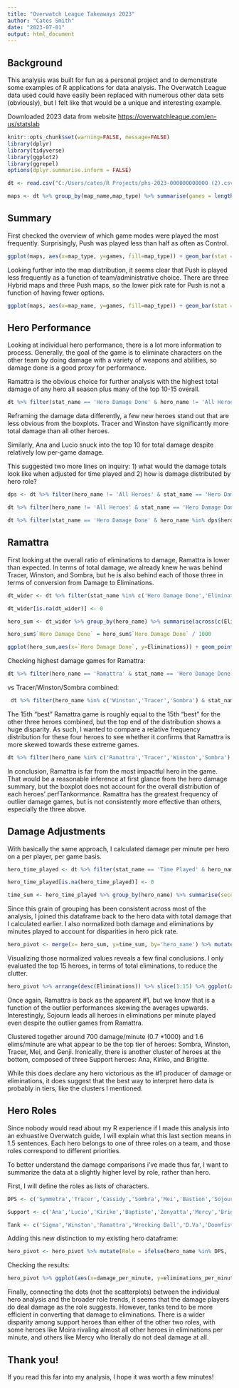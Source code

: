 ---
title: "Overwatch League Takeaways 2023"
author: "Cates Smith"
date: "2023-07-01"
output: html_document
---

## Background

This analysis was built for fun as a personal project and to demonstrate some examples of R applications for data analysis. The Overwatch League data used could have easily been replaced with numerous other data sets (obviously), but I felt like that would be a unique and interesting example.

Downloaded 2023 data from website <https://overwatchleague.com/en-us/statslab>

```{r, messages=FALSE, warning=FALSE,include=FALSE}
knitr::opts_chunk$set(warning=FALSE, message=FALSE)
library(dplyr)
library(tidyverse)
library(ggplot2)
library(ggrepel)
options(dplyr.summarise.inform = FALSE)
```

```{r, messages=FALSE, warning=FALSE}
dt <- read.csv("C:/Users/cates/R Projects/phs-2023-000000000000 (2).csv")
```

```{r, messages=FALSE, warning=FALSE}
maps <- dt %>% group_by(map_name,map_type) %>% summarise(games = length(unique(esports_match_id))) %>% arrange(desc(games))
```

## Summary

First checked the overview of which game modes were played the most frequently. Surprisingly, Push was played less than half as often as Control.

```{r, messages=FALSE, warning=FALSE}
ggplot(maps, aes(x=map_type, y=games, fill=map_type)) + geom_bar(stat = "identity", colour="black") +  coord_flip() + scale_fill_brewer(palette="Set3") + theme(legend.position = "none")
```

Looking further into the map distribution, it seems clear that Push is played less frequently as a function of team/administrative choice. There are three Hybrid maps and three Push maps, so the lower pick rate for Push is not a function of having fewer options.

```{r, messages=FALSE, warning=FALSE}
ggplot(maps, aes(x=map_name, y=games, fill=map_type)) + geom_bar(stat = "identity", colour="black") +  coord_flip() + scale_fill_brewer(palette="Set3")
```

## Hero Performance

Looking at individual hero performance, there is a lot more information to process. Generally, the goal of the game is to eliminate characters on the other team by doing damage with a variety of weapons and abilities, so damage done is a good proxy for performance.

Ramattra is the obvious choice for further analysis with the highest total damage of any hero all season plus many of the top 10-15 overall.

```{r, messages=FALSE, warning=FALSE}
dt %>% filter(stat_name == 'Hero Damage Done' & hero_name != 'All Heroes' & hero_name != 'Lifeweaver' & hero_name != 'Junkrat' & hero_name != 'Mercy') %>% group_by(hero_name,esports_match_id,team_name, player_name) %>% summarise(dmg_per_game = mean(amount)) %>% ggplot(aes(x=hero_name, y=dmg_per_game, fill=hero_name)) + geom_boxplot() + theme(legend.position = "none") + coord_flip()
```

Reframing the damage data differently, a few new heroes stand out that are less obvious from the boxplots. Tracer and Winston have significantly more total damage than all other heroes.

Similarly, Ana and Lucio snuck into the top 10 for total damage despite relatively low per-game damage.

This suggested two more lines on inquiry: 1) what would the damage totals look like when adjusted for time played and 2) how is damage distributed by hero role?

```{r, messages=FALSE, warning=FALSE}
dps <- dt %>% filter(hero_name != 'All Heroes' & stat_name == 'Hero Damage Done') %>% group_by(hero_name) %>% summarize(dmg = sum(amount)) %>% arrange(desc(dmg)) %>% slice(1:10) %>% select(hero_name)

dt %>% filter(hero_name != 'All Heroes' & stat_name == 'Hero Damage Done') %>% group_by(hero_name) %>% summarize(dmg = sum(amount)) %>% arrange(desc(dmg)) %>% slice(1:10) 
```

```{r, messages=FALSE, warning=FALSE}
dt %>% filter(stat_name == 'Hero Damage Done' & hero_name %in% dps$hero_name) %>% group_by(hero_name,esports_match_id,team_name, player_name) %>% summarise(dmg_per_game = mean(amount)) %>% ggplot(aes(x=hero_name, y=dmg_per_game, fill=hero_name)) + geom_boxplot() + theme(legend.position = "none") +geom_jitter(alpha = 0.5) + coord_flip()
```

## Ramattra

First looking at the overall ratio of eliminations to damage, Ramattra is lower than expected. In terms of total damage, we already knew he was behind Tracer, Winston, and Sombra, but he is also behind each of those three in terms of conversion from Damage to Eliminations.

```{r, messages=FALSE, warning=FALSE}

dt_wider <- dt %>% filter(stat_name %in% c('Hero Damage Done','Eliminations') & hero_name != 'All Heroes') %>% pivot_wider(names_from="stat_name",values_from="amount")

dt_wider[is.na(dt_wider)] <- 0

hero_sum <- dt_wider %>% group_by(hero_name) %>% summarise(across(c(Eliminations, 'Hero Damage Done'), sum))

hero_sum$`Hero Damage Done` = hero_sum$`Hero Damage Done` / 1000

ggplot(hero_sum,aes(x=`Hero Damage Done`, y=Eliminations)) + geom_point() + geom_text(label=hero_sum$hero_name, nudge_x = 0.25, nudge_y = 0.25, check_overlap = T) + geom_smooth(method=lm , color="red", se=FALSE)
```

Checking highest damage games for Ramattra:

```{r, messages=FALSE, warning=FALSE}
dt %>% filter(hero_name == 'Ramattra' & stat_name == 'Hero Damage Done') %>% select(tournament_title,map_type,player_name,hero_name,amount) %>% arrange(desc(amount)) %>% slice(1:15)
```

vs Tracer/Winston/Sombra combined:

```{r, messages=FALSE, warning=FALSE}
 dt %>% filter(hero_name %in% c('Winston','Tracer','Sombra') & stat_name == 'Hero Damage Done') %>% select(tournament_title,map_type,player_name,hero_name,amount) %>% arrange(desc(amount)) %>% slice(1:15)
```

The 15th "best" Ramattra game is roughly equal to the 15th "best" for the other three heroes combined, but the top end of the distribution shows a huge disparity. As such, I wanted to compare a relative frequency distribution for these four heroes to see whether it confirms that Ramattra is more skewed towards these extreme games.

```{r, messages=FALSE, warning=FALSE}
dt %>% filter(hero_name %in% c('Ramattra','Tracer','Winston','Sombra') & stat_name == 'Hero Damage Done') %>% group_by(player_name, esports_match_id, map_name, hero_name) %>% summarise(game_damage = sum(amount)) %>% ggplot(aes(x = game_damage,fill = hero_name)) + geom_histogram(color="black") + scale_fill_manual(values = c('purple','orchid','orange','wheat')) + facet_wrap(~hero_name)
```

In conclusion, Ramattra is far from the most impactful hero in the game. That would be a reasonable inference at first glance from the hero damage summary, but the boxplot does not account for the overall distribution of each heroes' perfTankormance. Ramattra has the greatest frequency of outlier damage games, but is not consistently more effective than others, especially the three above.

## Damage Adjustments

With basically the same approach, I calculated damage per minute per hero on a per player, per game basis.

```{r, messages=FALSE, warning=FALSE}
hero_time_played <- dt %>% filter(stat_name == 'Time Played' & hero_name != 'All Heroes') %>% pivot_wider(names_from="stat_name",values_from="amount") %>% rename('time' = `Time Played`)

hero_time_played[is.na(hero_time_played)] <- 0

time_sum <- hero_time_played %>% group_by(hero_name) %>% summarise(seconds_played = sum(time))
```

Since this grain of grouping has been consistent across most of the analysis, I joined this dataframe back to the hero data with total damage that I calculated earlier. I also normalized both damage and eliminations by minutes played to account for disparities in hero pick rate.

```{r, messages=FALSE, warning=FALSE}
hero_pivot <- merge(x= hero_sum, y=time_sum, by='hero_name') %>% mutate(minutes_played = seconds_played / 60, damage_per_minute = `Hero Damage Done` / minutes_played, eliminations_per_minute = Eliminations / minutes_played )
```

Visualizing those normalized values reveals a few final conclusions. I only evaluated the top 15 heroes, in terms of total eliminations, to reduce the clutter.

```{r, messages=FALSE, warning=FALSE}
hero_pivot %>% arrange(desc(Eliminations)) %>% slice(1:15) %>% ggplot(aes(x=damage_per_minute, y=eliminations_per_minute)) + geom_point() + geom_label(aes(label = hero_name))
```

Once again, Ramattra is back as the apparent #1, but we know that is a function of the outlier performances skewing the averages upwards. Interestingly, Sojourn leads all heroes in eliminations per minute played even despite the outlier games from Ramattra.

Clustered together around 700 damage/minute (0.7 \*1000) and 1.6 elims/minute are what appear to be the top tier of heroes: Sombra, Winston, Tracer, Mei, and Genji. Ironically, there is another cluster of heroes at the bottom, composed of three Support heroes: Ana, Kiriko, and Brigitte.

While this does declare any hero victorious as the #1 producer of damage or eliminations, it does suggest that the best way to interpret hero data is probably in tiers, like the clusters I mentioned.

## Hero Roles

Since nobody would read about my R experience if I made this analysis into an exhuastive Overwatch guide, I will explain what this last section means in 1.5 sentences. Each hero belongs to one of three roles on a team, and those roles correspond to different priorities.

To better understand the damage comparisons i've made thus far, I want to summarize the data at a slightly higher level by role, rather than hero.

First, I will define the roles as lists of characters.

```{r, messages=FALSE, warning=FALSE}
DPS <- c('Symmetra','Tracer','Cassidy','Sombra','Mei','Bastion','Sojourn','Pharah','Hanzo','Soldier: 76','Genji','Reaper','Widowmaker','Echo','Ashe','Torbjorn','Junkrat')

Support <- c('Ana','Lucio','Kiriko','Baptiste','Zenyatta','Mercy','Brigitte','Moira','Lifeweaver')

Tank <- c('Sigma','Winston','Ramattra','Wrecking Ball','D.Va','Doomfist','Reinhardt','Junker Queen','Roadhog','Zarya','Orisa')

```

Adding this new distinction to my existing hero dataframe:

```{r, messages=FALSE, warning=FALSE}
hero_pivot <- hero_pivot %>% mutate(Role = ifelse(hero_name %in% DPS, 'DPS',ifelse(hero_name %in% Tank, 'Tank', 'Support')))
```

Checking the results:

```{r, messages=FALSE, warning=FALSE}
hero_pivot %>% ggplot(aes(x=damage_per_minute, y=eliminations_per_minute, color=Role, shape=Role)) + geom_point(size=6) + geom_text_repel(label=hero_pivot$hero_name, color="black")
```

Finally, connecting the dots (not the scatterplots) between the individual hero analysis and the broader role trends, it seems that the damage players do deal damage as the role suggests. However, tanks tend to be more efficient in converting that damage to eliminations. There is a wider disparity among support heroes than either of the other two roles, with some heroes like Moira rivaling almost all other heroes in eliminations per minute, and others like Mercy who literally do not deal damage at all.

## Thank you!

If you read this far into my analysis, I hope it was worth a few minutes!
